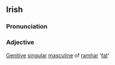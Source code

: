 ==Irish==
===Pronunciation===
{{IPA|[raur&#690;]}}
===Adjective===
[[Genitive]] [[singular]] [[masculine]] of [[ramhar]] '[[fat]]'